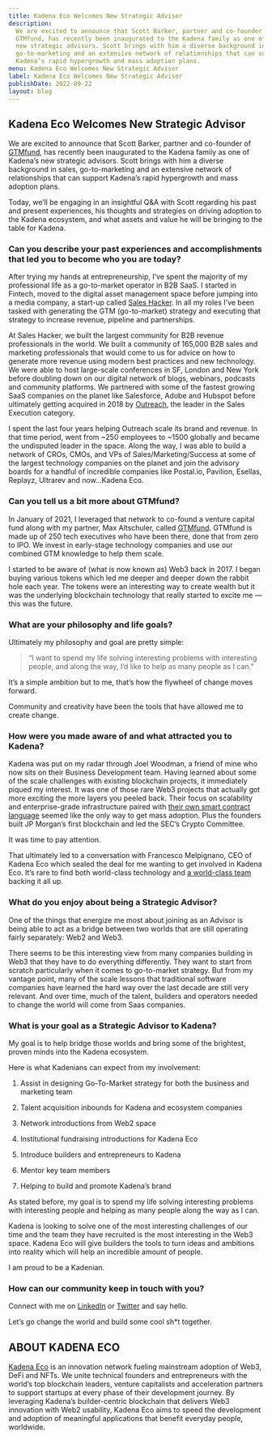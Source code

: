 ```yaml
---
title: Kadena Eco Welcomes New Strategic Advisor
description:
  We are excited to announce that Scott Barker, partner and co-founder of
  GTMfund, has recently been inaugurated to the Kadena family as one of Kadena’s
  new strategic advisors. Scott brings with him a diverse background in sales,
  go-to-marketing and an extensive network of relationships that can support
  Kadena’s rapid hypergrowth and mass adoption plans.
menu: Kadena Eco Welcomes New Strategic Advisor
label: Kadena Eco Welcomes New Strategic Advisor
publishDate: 2022-09-22
layout: blog
---
```


## Kadena Eco Welcomes New Strategic Advisor

We are excited to announce that Scott Barker, partner and co-founder of
[GTMfund](https://www.gtmfund.com/), has recently been inaugurated to the Kadena
family as one of Kadena’s new strategic advisors. Scott brings with him a
diverse background in sales, go-to-marketing and an extensive network of
relationships that can support Kadena’s rapid hypergrowth and mass adoption
plans.

Today, we’ll be engaging in an insightful Q&A with Scott regarding his past and
present experiences, his thoughts and strategies on driving adoption to the
Kadena ecosystem, and what assets and value he will be bringing to the table for
Kadena.

### Can you describe your past experiences and accomplishments that led you to become who you are today?

After trying my hands at entrepreneurship, I’ve spent the majority of my
professional life as a go-to-market operator in B2B SaaS. I started in Fintech,
moved to the digital asset management space before jumping into a media company,
a start-up called [Sales Hacker](https://www.saleshacker.com/). In all my roles
I’ve been tasked with generating the GTM (go-to-market) strategy and executing
that strategy to increase revenue, pipeline and partnerships.

At Sales Hacker, we built the largest community for B2B revenue professionals in
the world. We built a community of 165,000 B2B sales and marketing professionals
that would come to us for advice on how to generate more revenue using modern
best practices and new technology. We were able to host large-scale conferences
in SF, London and New York before doubling down on our digital network of blogs,
webinars, podcasts and community platforms. We partnered with some of the
fastest growing SaaS companies on the planet like Salesforce, Adobe and Hubspot
before ultimately getting acquired in 2018 by
[Outreach](https://www.outreach.io/), the leader in the Sales Execution
category.

I spent the last four years helping Outreach scale its brand and revenue. In
that time period, went from ~250 employees to ~1500 globally and became the
undisputed leader in the space. Along the way, I was able to build a network of
CROs, CMOs, and VPs of Sales/Marketing/Success at some of the largest technology
companies on the planet and join the advisory boards for a handful of incredible
companies like Postal.io, Pavilion, Esellas, Replayz, Ultrarev and now…Kadena
Eco.

### Can you tell us a bit more about GTMfund?

In January of 2021, I leveraged that network to co-found a venture capital fund
along with my partner, Max Altschuler, called
[GTMfund](https://www.gtmfund.com/). GTMfund is made up of 250 tech executives
who have been there, done that from zero to IPO. We invest in early-stage
technology companies and use our combined GTM knowledge to help them scale.

I started to be aware of (what is now known as) Web3 back in 2017. I began
buying various tokens which led me deeper and deeper down the rabbit hole each
year. The tokens were an interesting way to create wealth but it was the
underlying blockchain technology that really started to excite me — this was the
future.

### What are your philosophy and life goals?

Ultimately my philosophy and goal are pretty simple:

> “I want to spend my life solving interesting problems with interesting people,
> and along the way, I’d like to help as many people as I can.”

It’s a simple ambition but to me, that’s how the flywheel of change moves
forward.

Community and creativity have been the tools that have allowed me to create
change.

### How were you made aware of and what attracted you to Kadena?

Kadena was put on my radar through Joel Woodman, a friend of mine who now sits
on their Business Development team. Having learned about some of the scale
challenges with existing blockchain projects, it immediately piqued my interest.
It was one of those rare Web3 projects that actually got more exciting the more
layers you peeled back. Their focus on scalability and enterprise-grade
infrastructure paired with
[their own smart contract language](https://medium.com/kadena-io/from-haskell-to-pact-my-journey-in-code-toward-a-more-stable-and-secure-environment-for-b06e9e3916fb)
seemed like the only way to get mass adoption. Plus the founders built JP
Morgan’s first blockchain and led the SEC’s Crypto Committee.

It was time to pay attention.

That ultimately led to a conversation with Francesco Melpignano, CEO of Kadena
Eco which sealed the deal for me wanting to get involved in Kadena Eco. It’s
rare to find both world-class technology and
[a world-class team](https://kadena.io/about/) backing it all up.

### What do you enjoy about being a Strategic Advisor?

One of the things that energize me most about joining as an Advisor is being
able to act as a bridge between two worlds that are still operating fairly
separately: Web2 and Web3.

There seems to be this interesting view from many companies building in Web3
that they have to do everything differently. They want to start from scratch
particularly when it comes to go-to-market strategy. But from my vantage point,
many of the scale lessons that traditional software companies have learned the
hard way over the last decade are still very relevant. And over time, much of
the talent, builders and operators needed to change the world will come from
Saas companies.

### What is your goal as a Strategic Advisor to Kadena?

My goal is to help bridge those worlds and bring some of the brightest, proven
minds into the Kadena ecosystem.

Here is what Kadenians can expect from my involvement:

1.  Assist in designing Go-To-Market strategy for both the business and
    marketing team

2.  Talent acquisition inbounds for Kadena and ecosystem companies

3.  Network introductions from Web2 space

4.  Institutional fundraising introductions for Kadena Eco

5.  Introduce builders and entrepreneurs to Kadena

6.  Mentor key team members

7.  Helping to build and promote Kadena’s brand

As stated before, my goal is to spend my life solving interesting problems with
interesting people and helping as many people along the way as I can.

Kadena is looking to solve one of the most interesting challenges of our time
and the team they have recruited is the most interesting in the Web3 space.
Kadena Eco will give builders the tools to turn ideas and ambitions into reality
which will help an incredible amount of people.

I am proud to be a Kadenian.

### How can our community keep in touch with you?

Connect with me on [LinkedIn](https://www.linkedin.com/in/ssbarker/) or
[Twitter](https://twitter.com/scottbGTM) and say hello.

Let’s go change the world and build some cool sh\*t together.

## ABOUT KADENA ECO

[Kadena Eco](https://medium.com/kadena-io/kadena-eco-grants-e5368b4f4c3a) is an
innovation network fueling mainstream adoption of Web3, DeFi and NFTs. We unite
technical founders and entrepreneurs with the world’s top blockchain leaders,
venture capitalists and acceleration partners to support startups at every phase
of their development journey. By leveraging Kadena’s builder-centric blockchain
that delivers Web3 innovation with Web2 usability, Kadena Eco aims to speed the
development and adoption of meaningful applications that benefit everyday
people, worldwide.
